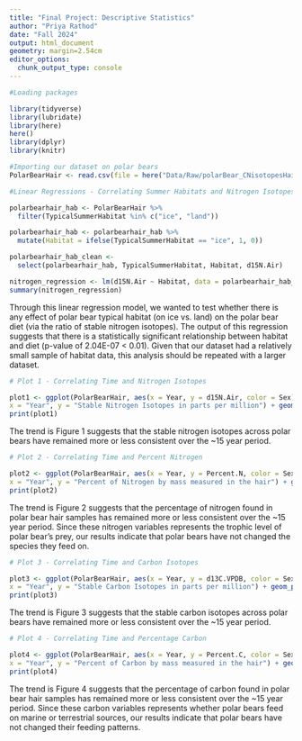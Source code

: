 ---
title: "Final Project: Descriptive Statistics"
author: "Priya Rathod"
date: "Fall 2024"
output: html_document
geometry: margin=2.54cm
editor_options: 
  chunk_output_type: console
---

```{r,  message = FALSE, echo=FALSE, warning=FALSE}

#Loading packages

library(tidyverse) 
library(lubridate)
library(here)
here()
library(dplyr)
library(knitr)

#Importing our dataset on polar bears
PolarBearHair <- read.csv(file = here("Data/Raw/polarBear_CNisotopesHair_beaufortChukchi_rode_1983_2017.csv"), stringsAsFactors = TRUE)

```


```{r,  message = FALSE, echo=FALSE, warning=FALSE}

#Linear Regressions - Correlating Summer Habitats and Nitrogen Isotopes

polarbearhair_hab <- PolarBearHair %>%
  filter(TypicalSummerHabitat %in% c("ice", "land")) 

polarbearhair_hab <- polarbearhair_hab %>%
  mutate(Habitat = ifelse(TypicalSummerHabitat == "ice", 1, 0))

polarbearhair_hab_clean <- 
  select(polarbearhair_hab, TypicalSummerHabitat, Habitat, d15N.Air)

nitrogen_regression <- lm(d15N.Air ~ Habitat, data = polarbearhair_hab_clean)
summary(nitrogen_regression)

```

Through this linear regression model, we wanted to test whether there is any effect of polar bear typical habitat (on ice vs. land) on the polar bear diet
(via the ratio of stable nitrogen isotopes). The output of this regression
suggests that there is a statistically significant relationship between habitat and diet (p-value of 2.04E-07 < 0.01). Given that our dataset had a relatively small sample of habitat data, this analysis should be repeated with a larger dataset.


```{r,  message = FALSE, echo=FALSE, warning=FALSE}

# Plot 1 - Correlating Time and Nitrogen Isotopes

plot1 <- ggplot(PolarBearHair, aes(x = Year, y = d15N.Air, color = Sex)) + geom_smooth(method=lm) + scale_x_continuous(limits = c(2004, 2020), breaks = seq(1985, 2020, by = 5)) + labs(title = "Figure 1 - Stable Nitrogen Isotopes sampled from Polar Bear Hair (2004-2018)",
x = "Year", y = "Stable Nitrogen Isotopes in parts per million") + geom_point()
print(plot1)

```

The trend is Figure 1 suggests that the stable nitrogen isotopes across polar
bears have remained more or less consistent over the ~15 year period.


```{r,  message = FALSE, echo=FALSE, warning=FALSE}

# Plot 2 - Correlating Time and Percent Nitrogen

plot2 <- ggplot(PolarBearHair, aes(x = Year, y = Percent.N, color = Sex)) + geom_smooth(method=lm) + scale_x_continuous(limits = c(2004, 2020), breaks = seq(1985, 2020, by = 5)) + labs(title = "Figure 2 - Percent of Nitrogen in Polar Bear Hair (2004-2018)",
x = "Year", y = "Percent of Nitrogen by mass measured in the hair") + geom_point()
print(plot2)

```

The trend is Figure 2 suggests that the percentage of nitrogen found in polar
bear hair samples has remained more or less consistent over the ~15 year period. 
Since these nitrogen variables represents the trophic level of polar bear's prey, our results indicate that polar bears have not changed the species they feed on.

```{r,  message = FALSE, echo=FALSE, warning=FALSE}

# Plot 3 - Correlating Time and Carbon Isotopes

plot3 <- ggplot(PolarBearHair, aes(x = Year, y = d13C.VPDB, color = Sex)) + geom_smooth(method=lm) + scale_x_continuous(limits = c(2004, 2020), breaks = seq(1985, 2020, by = 5)) + labs(title = "Figure 3 - Stable Carbon Isotopes sampled from Polar Bear Hair (1985-2018)",
x = "Year", y = "Stable Carbon Isotopes in parts per million") + geom_point()
print(plot3)

```

The trend is Figure 3 suggests that the stable carbon isotopes across polar
bears have remained more or less consistent over the ~15 year period.


```{r,  message = FALSE, echo=FALSE, warning=FALSE}

# Plot 4 - Correlating Time and Percentage Carbon

plot4 <- ggplot(PolarBearHair, aes(x = Year, y = Percent.C, color = Sex)) + geom_smooth(method=lm) + scale_x_continuous(limits = c(2004, 2020), breaks = seq(1985, 2020, by = 5)) + labs(title = "Figure 4 - Percent of Carbon in Polar Bear Hair (1985-2018)",
x = "Year", y = "Percent of Carbon by mass measured in the hair") + geom_point()
print(plot4)

```

The trend is Figure 4 suggests that the percentage of carbon found in polar
bear hair samples has remained more or less consistent over the ~15 year period. 
Since these carbon variables represents whether polar bears feed on marine or terrestrial sources, our results indicate that polar bears have not changed their feeding patterns.
